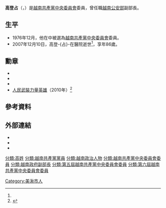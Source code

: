 {{Expand Vietnamese|Cao Đăng Chiếm|date=2016年11月}}
{{Refimprove|time=2016-11-15T20:44:33+00:00}}
{{Infobox Officeholder
| 圖像 = Cao Đăng Chiếm.jpg
| 圖像大小 = 200px
| 圖像說明 = 
| 屆次1 = 
| 職務1 = {{SRV}}[[越南公安部|公安部]]副部長
| 就任日期1 = 1976年9月18日
| 卸任日期1 = 1980年代
| 前任1 = 
| 繼任1 = 
| 姓名 = 高登占
| 原名 = Cao Đăng Chiếm
| 字 = 
| 號 = 
| 籍貫 = 
| 出生日期 = {{birth date|1921|12|1}}
| 出生地點 = {{French Indochina}}{{link-vi|美湫省|Mỹ Tho (tỉnh)}}[[該禮縣|該禮縣]]
| 逝世日期 = {{death date and age|2007|12|10|1921|12|1}}<ref name="dead">{{cite news|first=|last=|author=|title=Nguyên Thứ trưởng Bộ Nội vụ Cao Ðăng Chiếm qua đời|url=http://www.nhandan.com.vn/tinbai/?top=37&sub=130&article=111663|newspaper=[[越南人民報|越南人民報]]|publisher=|date=2007年12月13日|accessdate=2016-11-15|archive-date=2016-11-15|archive-url=https://web.archive.org/web/20161115010815/http://www.nhandan.com.vn/tinbai/?top=37&sub=130&article=111663|dead-url=yes}}</ref>
| 逝世地點 = {{VNM}}[[胡志明市|胡志明市]]
| 安葬地點 = 
| 居處 = 
| 國籍 = {{VN}}
| 政黨 = {{VCP}}
| 職業 = 
| 父母 = 
| 配偶 = 
| 子女 = 
| 親屬 = 
| 宗教信仰 = 
| 專業 = 
| 母校 = 
| 網站 = 
| 簽名 = 
| 腳註 = 
| 獲獎 = {{Link-vi|抗戰勳章|Huân chương Kháng chiến}}<br />[[人民武裝力量英雄|人民武裝力量英雄]]
}}
'''高登占'''（{{lang-vi|'''Cao Đăng Chiếm'''}}，{{bd|1921年|12月1日|2007年|12月10日<ref name="dead"/>}}）是[[越南共產黨中央委員會|越南共產黨中央委員會]]委員，曾任職[[越南公安部|越南公安部]]副部長。

== 生平 ==
* 1976年12月，他在{{Link-vi|越南共產黨第四次全國代表大會|Đại hội Đảng Cộng sản Việt Nam IV}}中被選為[[越南共產黨中央委員會|越南共產黨中央委員會]]委員。
* 2007年12月10日，高登-{占}-在醫院逝世<ref name="dead"/>，享年86歲。

== 勳章 ==
* {{Link-en|獨立勳章|Order of Independence}}
* {{Link-vi|抗戰勳章|Huân chương Kháng chiến}}
* {{Link-en|軍功勳章|Military Exploit Order}}
* [[人民武裝力量英雄|人民武裝力量英雄]]（2010年）<ref>{{Cite web|title=ĐỒNG CHÍ THƯỢNG TƯỚNG CAO ĐĂNG CHIẾM (1921 - 2007)|url=http://bocongan.gov.vn:80/gioi-thieu/Pages/lanh-dao-qua-cac-thoi-ky.aspx?ItemID=66|access-date=2022-05-14|last=|first=|work=Cổng thông tin điện tử Bộ Công an|language=vi}}</ref>

== 參考資料 ==
{{Reflist}}

== 外部連結 ==
{{Portal box|越南|人物|政治}}
* {{url|http://cand.com.vn/Thong-tin-phap-luat/Tuan-tra-bat-2-doi-tuong-van-chuyen-ma-tuy-12260/|Tuần tra bắt 2 đối tượng vận chuyển ma tuý}}
* {{url|http://cand.com.vn/Xa-hoi/Thuong-tuong-Cao-Dang-Chiem-mot-trong-nhung-nha-lanh-dao-xuat-sac-cua-CAND-Viet-Nam-53177/|Thượng tướng Cao Đăng Chiếm, một trong những nhà lãnh đạo xuất sắc của}}
* {{url|http://cand.com.vn/Kinh-te/Quang-Binh-Nhan-dat-du-an-roi%E2%80%A6bo-hoang-23781/|Quảng Bình: Nhận đất dự án rồi…bỏ hoang}}

{{DEFAULTSORT:Chiếm, Cao Đăng}}
[[Category:美湫市人|Category:美湫市人]]
[[分類:高姓|分類:高姓]]
[[分類:越南共產黨黨員|分類:越南共產黨黨員]]
[[分類:越南政治人物|分類:越南政治人物]]
[[分類:越南共產黨中央委員會委員|分類:越南共產黨中央委員會委員]]
[[分類:越南政府副部長|分類:越南政府副部長]]
[[分類:第五屆越南共產黨中央委員會委員|分類:第五屆越南共產黨中央委員會委員]]
[[分類:第六屆越南共產黨中央委員會委員|分類:第六屆越南共產黨中央委員會委員]]